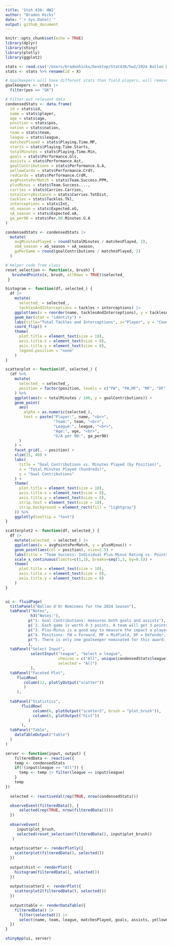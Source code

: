 ```yaml
---
title: 'Stat 436: HW2'
author: "Braden Hicks"
date: "`r Sys.Date()`"
output: github_document
---
```


```r
knitr::opts_chunk$set(echo = TRUE)
library(dplyr)
library(shiny)
library(plotly)
library(ggplot2)
```

```r

stats <- read.csv('/Users/bradenhicks/Desktop/Stat436/hw2/2024 Ballon Dor Nominees League Stats.csv')
stats <- stats %>% rename(id = X)

# Goalkeepers will have different stats than field players, will remove/adjust tables accordingly
goalkeepers <- stats |>
  filter(pos == "GK")

# Filter out relevant data
condensedStats <- data.frame(
  id = stats$id,
  name = stats$player,
  age = stats$age,
  position = stats$pos,
  nation = stats$nation,
  team = stats$team,
  league = stats$league,
  matchesPlayed = stats$Playing.Time.MP,
  starts = stats$Playing.Time.Starts,
  totalMinutes = stats$Playing.Time.Min,
  goals = stats$Performance.Gls,
  assists = stats$Performance.Ast,
  goalContributions = stats$Performance.G.A,
  yellowCards = stats$Performance.CrdY,
  redCards = stats$Performance.CrdR,
  avgPointsPerMatch = stats$Team.Success.PPM,
  plusMinus = stats$Team.Success....,
  carries = stats$Carries.Carries,
  totalCarryDistance = stats$Carries.TotDist,
  tackles = stats$Tackles.Tkl,
  interceptions = stats$Int,
  xG_season = stats$Expected.xG,
  xA_season = stats$Expected.xA,
  ga_per90 = stats$Per.90.Minutes.G.A
)

condensedStats <- condensedStats |>
  mutate(
    avgMinutesPlayed = round(totalMinutes / matchesPlayed, 2),
    xGA_season = xG_season + xA_season,
    gaPerGame = round(goalContributions / matchesPlayed, 2)
  ) 

```

```r
# Helper code from class
reset_selection <- function(x, brush) {
   brushedPoints(x, brush, allRows = TRUE)$selected_
 }

histogram <- function(df, selected_) {
  df |>
    mutate(
      selected_ = selected_,
      tacklesAndInterceptions = tackles + interceptions) |>
    ggplot(aes(x = reorder(name, tacklesAndInterceptions), y = tacklesAndInterceptions, fill = position, alpha = as.numeric(selected_))) + 
    geom_bar(stat = "identity") +
    labs(title="Total Tackles and Interceptions", x="Player", y = "Count") +
    coord_flip() +
    theme(
      plot.title = element_text(size = 10),      
      axis.title.x = element_text(size = 8),
      axis.title.y = element_text(size = 8),
      legend.position = "none"
    )
}

scatterplot <- function(df, selected_) {
  (df %>%
    mutate(
      selected_ = selected_,
      position = factor(position, levels = c("FW", "FW,MF", "MF", "DF", "GK"))
    ) %>%
    ggplot(aes(x = totalMinutes / 100, y = goalContributions)) +
    geom_point(
      aes(
        alpha = as.numeric(selected_), 
        text = paste("Player:", name, "<br>",
                     "Team:", team, "<br>",
                     "League:", league, "<br>",
                     "Age:", age, "<br>",
                     "G/A per 90:", ga_per90)
      )
    ) +
    facet_grid(. ~ position) +
    xlim(15, 40) +
    labs(
      title = "Goal Contributions vs. Minutes Played (by Position)", 
      x = "Total Minutes Played (hundreds)", 
      y = "Goal Contributions"
    ) +
    theme(
      plot.title = element_text(size = 10),      
      axis.title.x = element_text(size = 8),     
      axis.title.y = element_text(size = 8),
      strip.text = element_text(size = 10),
      strip.background = element_rect(fill = "lightgray") 
    )) %>%
    ggplotly(tooltip = "text")
}

scatterplot2 <- function(df, selected_) {
  df |>
    mutate(selected_ = selected_) |>
    ggplot(aes(x = avgPointsPerMatch, y = plusMinus)) +
    geom_point(aes(col = position), size=2.5) + 
    labs(title = "Team Success: Individual Plus-Minus Rating vs. Points Won per Match", x = "Points Won (per match)", y = "Plus-Minus Rating") +
    scale_x_continuous(limits=c(1,3), breaks=seq(1,3, by=0.5)) +
    theme(
      plot.title = element_text(size = 10),      
      axis.title.x = element_text(size = 8),
      axis.title.y = element_text(size = 8)
    )
}


ui <- fluidPage(
  titlePanel("Ballon d'Or Nominees for the 2024 Season"),
  tabPanel("Notes", 
           h3("Notes:"),
          p("1. Goal Contributions: measures both goals and assists"),
          p('2. Each game is worth 0-3 points. A team will get 3 points for a win, 1 point for a tie, and 0 points for a loss. The statistic "Points won per match" represents the average point value this team earned per game. This award measures team success as well as individual greatness.'),
          p("3. Plus-Minus is a good way to measure the impact a player has on each game. All of these players have a positive impact on their teams, but some are more important to their team than others. A higher value here means that the team performs much better with this player than without them."),
          p("4. Positions: FW = Forward, MF = Midfield, DF = Defender, GK = Goalkeeper. Some players may play more than one position"),
          p("5. There is only one goalkeeper nominated for this award: Emiliano Martinez. He had a great performance in the World Cup, but it is difficult to compare him to the field players, since they share very few stats.")
          ),
  tabPanel("Select Input",
           selectInput("league", "Select a league", 
                       choices = c("All", unique(condensedStats$league)),
                       selected = "All")
           ),
  tabPanel("Faceted Plot", 
     fluidRow(
        column(12, plotlyOutput("scatter"))
        )
     ),
  
  tabPanel("Statistics",
       fluidRow(
            column(6, plotOutput("scatter2", brush = "plot_brush")),
            column(6, plotOutput("hist"))
          )
       ),
  tabPanel("Table",
    dataTableOutput("table")
  )
)

server <- function(input, output) {
    filteredData <- reactive({
    temp <- condensedStats
    if(!(input$league == "All")) {
      temp <- temp |> filter(league == input$league)
    }
    temp
})
    
  selected <- reactiveVal(rep(TRUE, nrow(condensedStats)))

  observeEvent(filteredData(), {
      selected(rep(TRUE, nrow(filteredData())))
  })
  
  observeEvent(
     input$plot_brush,
     selected(reset_selection(filteredData(), input$plot_brush))
   )
  
  output$scatter <- renderPlotly({
    scatterplot(filteredData(), selected())
  })
  
  output$hist <- renderPlot({
    histogram(filteredData(), selected())
  })
  
  output$scatter2 <- renderPlot({
    scatterplot2(filteredData(), selected())
  })
  
  output$table <- renderDataTable({
    filteredData() |>
      filter(selected()) |>
      select(name, team, league, matchesPlayed, goals, assists, yellowCards, redCards, carries, totalCarryDistance, tackles, interceptions, gaPerGame)
  })
}

shinyApp(ui, server)
```
